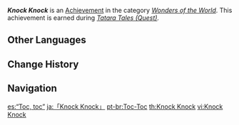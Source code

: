 {{Achievement Infobox
|id           = 81117
|order id     = 1113
|category     = Wonders of the World
|description  = Disable the containment dome surrounding the [[Mikage Furnace]].
|requirements = Earned during ''[[Tatara Tales (Quest)]].''
|primogems    = 5
|tracking     = 
|hidden       = 1
|topic        = 
|type         = Quest
}}
'''''Knock Knock''''' is an [[Achievement]] in the category ''[[Wonders of the World]]''. This achievement is earned during ''[[Tatara Tales (Quest)]].''
<!--
==Trivia==

==Video Guides==
{{EVT
|video1   = 
|caption1 = 
}}
-->
==Other Languages==
{{Other Languages
|en      = Knock Knock
|zhs     = 「Knock Knock」
|zht     = 「Knock Knock」
|ja      = 「Knock Knock」
|ko      = 「Knock Knock」
|es      = “Toc, toc”
|es_tl   = "Knock, Knock"
|fr      = «&nbsp;Toc toc&nbsp;»
|fr_tl   = "Knock Knock"
|ru      = «Тук-тук»
|ru_tl   = "Knock-Knock"
|th      = Knock Knock
|vi      = Knock Knock
|de      = „Klopf, klopf“
|de_tl   = "Knock, Knock"
|id      = "Tok, Tok, Tok"
|id_tl   = "Knock, Knock, Knock"
|pt      = Toc-Toc
|pt_tl   = 
|tr      = Tak Tak
|tr_tl   = Knock Knock
|it      = Toc toc
|it_tl   = 
}}

==Change History==
{{Change History|2.0}}
<!--
==References==
{{Reflist}}
-->
==Navigation==
{{Achievement Navbox|Wonders of the World|Quest}}

[[es:“Toc, toc”]]
[[ja:「Knock Knock」]]
[[pt-br:Toc-Toc]]
[[th:Knock Knock]]
[[vi:Knock Knock]]
